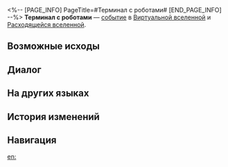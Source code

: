 <%-- [PAGE_INFO]
PageTitle=#Терминал с роботами#
[END_PAGE_INFO] --%>
{{Дополнить}}
{{ВВ Событие Инфобокс
|id                 = 14001
|Название           = 
|Изображение        = Событие ВВ Сделка.png
|Испытание_в_вв     = Неизвестно
|Испытание_в_рое    = Неизвестно
|Испытание_в_зиш    = Неизвестно
|Испытание_в_рв     = Неизвестно
|Испытание_в_облнеп = Неизвестно
|Требования         = 
|Пред               = 
|След               = 
|Упоминания         = 
|Порядок            = 096
|Порядок_рв         = 038
}}
'''Терминал с роботами''' — [[Расходящаяся вселенная/События|событие]] в [[Виртуальная вселенная|Виртуальной вселенной]] и [[Расходящаяся вселенная|Расходящейся вселенной]].

==Возможные исходы==
{{Возможные исходы
|Выбор_1 = Спросить про послепродажное обслуживание
|Результат_1 = Потратить 50 космических фрагментов и восстановить повреждённые диковины: 2.
|Путь_1   = Эрудиция
|Режимы_1  = зиш

|Выбор_2 = Вы вспоминаете давно забытые навыки хорошего торга
|Результат_2 = Потратить 50 космических фрагментов и получить благословение 2★ или 3★.
|Путь_2   = Память
|Режимы_2  = рой

|Выбор_3 = Забрать защитную сетку, которая окружает торговый терминал
|Путь_3   = Небытие
|Режимы_3  = рой

|Шанс_3_1 = 50%/75%/100%

|Шанс_3_2 = 50%/25%/0%

|Выбор_3_2_1 = Забрать защитную сетку, которая окружает торговый терминал
|Путь_3_2_1   = Небытие

|Шанс_3_2_1_1 = 50%/75%/100%

|Выбор_3_2_2 = Уйти
|Результат_3_2_2 = Вы не хотите ничего покупать.

|Выбор_4 = Купить благословение 1★ или 2★
|Результат_4 = Потратить космические фрагменты: 50.
|Режимы_4  = вв,зиш,рой

|Выбор_5 = Купить благословение 1★, 2★ или 3★
|Результат_5 = Потратить космические фрагменты: 100.
|Режимы_5  = вв,зиш,рой

|Выбор_6 = Забрать защитную сетку, которая окружает торговый терминал
|Результат_6 = Получить благословение за каждую победу, а в случае поражения испытать удар электрическим током, при котором все союзники потеряют 99% от их макс. НР. Текущая вероятность поражения составляет не&nbsp;число%.
|Режимы_6  = рв

|Выбор_7 = Купить случайные благословения: 2
|Результат_7 = Потратить космические фрагменты: 100.
|Режимы_7  = рв

|Выбор_8 = Забрать защитную сетку, которая окружает торговый терминал
|Результат_8 = Получить компонент за каждую победу, а в случае поражения испытать удар электрическим током, при котором все союзники потеряют 99% от их макс. НР. Текущая вероятность поражения составляет не&nbsp;число%.
|Режимы_8  = облнеп

|Выбор_9 = Купить случайных компонентов 1★: 5
|Результат_9 = Потратить космические фрагменты: 100.
|Режимы_9  = облнеп

|Выбор_10 = Уйти
|Результат_10 = Вы не хотите ничего покупать.
}}

==Диалог==
{{Диалог Начало}}
:{{tx}}
{{Диалог Конец}}

==На других языках==
{{На других языках
|en   = Robot Sales Terminal
|zhs  = 机器人销售终端
|zht  = 機器人銷售終端機
|ja   = ロボット{{Rubi|販売端末|はんばいたんまつ}}
|ko   = 로봇 판매 단말 장치
|es   = Terminal de venta de robots
|fr   = Terminal de ventes robotisé
|ru   = Терминал с роботами
|th   = เทอร์มินัลขายหุ่นยนต์
|vi   = Trạm Bán Hàng Robot
|de   = Roboter-Verkaufsterminal
|id   = Robot Sales Terminal
|pt   = Terminal de Vendas de Robôs
}}

==История изменений==
{{История изменений|3.5}}

==Навигация==
{{События ВВ Навбокс}}

[[en:]]